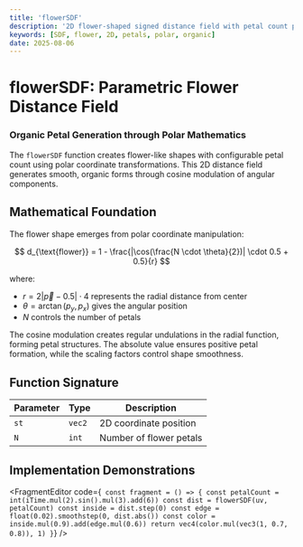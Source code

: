 ```yaml
---
title: 'flowerSDF'
description: '2D flower-shaped signed distance field with petal count parameter'
keywords: [SDF, flower, 2D, petals, polar, organic]
date: 2025-08-06
---
```



# flowerSDF: Parametric Flower Distance Field

### Organic Petal Generation through Polar Mathematics

The `flowerSDF` function creates flower-like shapes with configurable petal count using polar coordinate transformations. This 2D distance field generates smooth, organic forms through cosine modulation of angular components.

## Mathematical Foundation

The flower shape emerges from polar coordinate manipulation:

$$
d_{\text{flower}} = 1 - \frac{|\cos(\frac{N \cdot \theta}{2})| \cdot 0.5 + 0.5}{r}
$$

where:

- $r = 2|\vec{p} - 0.5| \cdot 4$ represents the radial distance from center
- $\theta = \arctan(p_y, p_x)$ gives the angular position
- $N$ controls the number of petals

The cosine modulation creates regular undulations in the radial function, forming petal structures. The absolute value ensures positive petal formation, while the scaling factors control shape smoothness.

## Function Signature

| Parameter | Type   | Description             |
| --------- | ------ | ----------------------- |
| `st`      | `vec2` | 2D coordinate position  |
| `N`       | `int`  | Number of flower petals |

## Implementation Demonstrations

<FragmentEditor
        code={`
const fragment = () => {
        const petalCount = int(iTime.mul(2).sin().mul(3).add(6))
        const dist = flowerSDF(uv, petalCount)
        const inside = dist.step(0)
        const edge = float(0.02).smoothstep(0, dist.abs())
        const color = inside.mul(0.9).add(edge.mul(0.6))
        return vec4(color.mul(vec3(1, 0.7, 0.8)), 1)
}`}
/>
